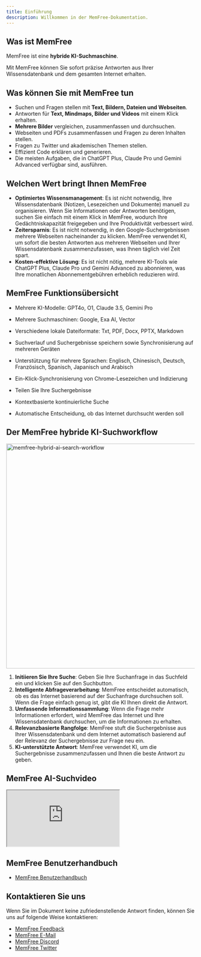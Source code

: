 ```yaml
---
title: Einführung
description: Willkommen in der MemFree-Dokumentation.
---
```


## Was ist MemFree

MemFree ist eine <b>hybride KI-Suchmaschine</b>.

Mit MemFree können Sie sofort präzise Antworten aus Ihrer Wissensdatenbank und dem gesamten Internet erhalten.

## Was können Sie mit MemFree tun

-   Suchen und Fragen stellen mit **Text, Bildern, Dateien und Webseiten**.
-   Antworten für **Text, Mindmaps, Bilder und Videos** mit einem Klick erhalten.
-   **Mehrere Bilder** vergleichen, zusammenfassen und durchsuchen.
-   Webseiten und PDFs zusammenfassen und Fragen zu deren Inhalten stellen.
-   Fragen zu Twitter und akademischen Themen stellen.
-   Effizient Code erklären und generieren.
-   Die meisten Aufgaben, die in ChatGPT Plus, Claude Pro und Gemini Advanced verfügbar sind, ausführen.

## Welchen Wert bringt Ihnen MemFree

-   **Optimiertes Wissensmanagement**: Es ist nicht notwendig, Ihre Wissensdatenbank (Notizen, Lesezeichen und Dokumente) manuell zu organisieren. Wenn Sie Informationen oder Antworten benötigen, suchen Sie einfach mit einem Klick in MemFree, wodurch Ihre Gedächtniskapazität freigegeben und Ihre Produktivität verbessert wird.
-   **Zeitersparnis**: Es ist nicht notwendig, in den Google-Suchergebnissen mehrere Webseiten nacheinander zu klicken. MemFree verwendet KI, um sofort die besten Antworten aus mehreren Webseiten und Ihrer Wissensdatenbank zusammenzufassen, was Ihnen täglich viel Zeit spart.
-   **Kosten-effektive Lösung**: Es ist nicht nötig, mehrere KI-Tools wie ChatGPT Plus, Claude Pro und Gemini Advanced zu abonnieren, was Ihre monatlichen Abonnementgebühren erheblich reduzieren wird.

## MemFree Funktionsübersicht

-   Mehrere KI-Modelle: GPT4o, O1, Claude 3.5, Gemini Pro

-   Mehrere Suchmaschinen: Google, Exa AI, Vector

-   Verschiedene lokale Dateiformate: Txt, PDF, Docx, PPTX, Markdown

-   Suchverlauf und Suchergebnisse speichern sowie Synchronisierung auf mehreren Geräten

-   Unterstützung für mehrere Sprachen: Englisch, Chinesisch, Deutsch, Französisch, Spanisch, Japanisch und Arabisch

-   Ein-Klick-Synchronisierung von Chrome-Lesezeichen und Indizierung

-   Teilen Sie Ihre Suchergebnisse

-   Kontextbasierte kontinuierliche Suche

-   Automatische Entscheidung, ob das Internet durchsucht werden soll

## Der MemFree hybride KI-Suchworkflow

<Image
    className="mt-4 overflow-hidden rounded-lg border"
    width="800"
    height="600"
    src="/memfree-hybrid-ai-search.webp"
    alt="memfree-hybrid-ai-search-workflow"
/>

1.  **Initiieren Sie Ihre Suche**: Geben Sie Ihre Suchanfrage in das Suchfeld ein und klicken Sie auf den Suchbutton.
2.  **Intelligente Abfrageverarbeitung**: MemFree entscheidet automatisch, ob es das Internet basierend auf der Suchanfrage durchsuchen soll. Wenn die Frage einfach genug ist, gibt die KI Ihnen direkt die Antwort.
3.  **Umfassende Informationssammlung**: Wenn die Frage mehr Informationen erfordert, wird MemFree das Internet und Ihre Wissensdatenbank durchsuchen, um die Informationen zu erhalten.
4.  **Relevanzbasierte Rangfolge**: MemFree stuft die Suchergebnisse aus Ihrer Wissensdatenbank und dem Internet automatisch basierend auf der Relevanz der Suchergebnisse zur Frage neu ein.
5.  **KI-unterstützte Antwort**: MemFree verwendet KI, um die Suchergebnisse zusammenzufassen und Ihnen die beste Antwort zu geben.

## MemFree AI-Suchvideo

<iframe
    className="mt-6 aspect-video w-full"
    src="https://www.youtube.com/embed/So_4pb3ynVk"
    title="MemFree: Hybride KI-Suchmaschine"
    allow="accelerometer; autoplay; clipboard-write; encrypted-media; gyroscope; picture-in-picture; web-share; fullscreen"
    referrerPolicy="strict-origin-when-cross-origin"
    allowFullScreen
></iframe>

## MemFree Benutzerhandbuch

-   [MemFree Benutzerhandbuch](/docs/memfree-user-guide)

## Kontaktieren Sie uns

Wenn Sie im Dokument keine zufriedenstellende Antwort finden, können Sie uns auf folgende Weise kontaktieren:

-   [MemFree Feedback](https://feedback.memfree.me/)
-   [MemFree E-Mail](mailto:support@memfrre.me)
-   [MemFree Discord](https://discord.com/invite/7QqyMSTaRq)
-   [MemFree Twitter](https://x.com/ahaapple2023)